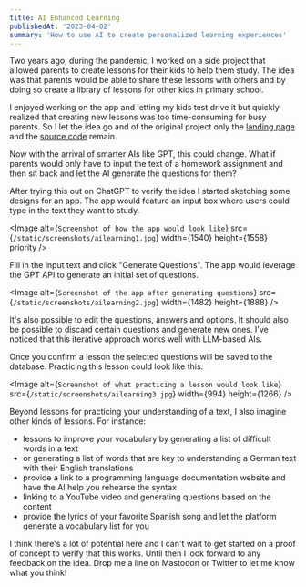 ```yaml
---
title: AI Enhanced Learning
publishedAt: '2023-04-02'
summary: 'How to use AI to create personalized learning experiences'
---
```


Two years ago, during the pandemic, I worked on a side project that allowed parents to create lessons for their kids to help them study. The idea was that parents would be able to share these lessons with others and by doing so create a library of lessons for other kids in primary school.

I enjoyed working on the app and letting my kids test drive it but quickly realized that creating new lessons was too time-consuming for busy parents. So I let the idea go and of the original project only the [landing page](https://mijn-lessen.vercel.app/) and the [source code](https://github.com/vnglst/mijn-lessen-web) remain.

Now with the arrival of smarter AIs like GPT, this could change. What if parents would only have to input the text of a homework assignment and then sit back and let the AI generate the questions for them?

After trying this out on ChatGPT to verify the idea I started sketching some designs for an app. The app would feature an input box where users could type in the text they want to study.

<Image
  alt={`Screenshot of how the app would look like`}
  src={`/static/screenshots/ailearning1.jpg`}
  width={1540}
  height={1558}
  priority
/>

Fill in the input text and click "Generate Questions". The app would leverage the GPT API to generate an initial set of questions.

<Image
  alt={`Screenshot of the app after generating questions`}
  src={`/static/screenshots/ailearning2.jpg`}
  width={1482}
  height={1888}
/>

It's also possible to edit the questions, answers and options. It should also be possible to discard certain questions and generate new ones. I've noticed that this iterative approach works well with LLM-based AIs.

Once you confirm a lesson the selected questions will be saved to the database. Practicing this lesson could look like this.

<Image
  alt={`Screenshot of what practicing a lesson would look like`}
  src={`/static/screenshots/ailearning3.jpg`}
  width={994}
  height={1266}
/>

Beyond lessons for practicing your understanding of a text, I also imagine other kinds of lessons. For instance:

- lessons to improve your vocabulary by generating a list of difficult words in a text
- or generating a list of words that are key to understanding a German text with their English translations
- provide a link to a programming language documentation website and have the AI help you rehearse the syntax
- linking to a YouTube video and generating questions based on the content
- provide the lyrics of your favorite Spanish song and let the platform generate a vocabulary list for you

I think there's a lot of potential here and I can't wait to get started on a proof of concept to verify that this works. Until then I look forward to any feedback on the idea. Drop me a line on Mastodon or Twitter to let me know what you think!
